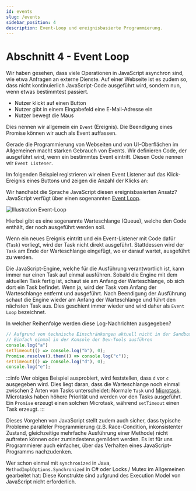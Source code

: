 ```yaml
---
id: events
slug: /events
sidebar_position: 4
description: Event-Loop und ereignisbasierte Programmierung.
---
```



# Abschnitt 4 - Event Loop

Wir haben gesehen, dass viele Operationen in JavaScript asynchron sind, wie
etwa Anfragen an externe Dienste. Auf einer Webseite ist es zudem so, dass
nicht kontinuierlich JavaScript-Code ausgeführt wird, sondern nun, wenn
etwas bestimmtest passiert.

- Nutzer klickt auf einen Button
- Nutzer gibt in einem Eingabefeld eine E-Mail-Adresse ein
- Nutzer bewegt die Maus


Dies nennen wir allgemein ein `Event` (Ereignis). Die Beendigung eines Promise
können wir auch als Event auffassen.

Gerade die Programmierung von Webseiten und von UI-Oberflächen im Allgemeinen
macht starken Gebrauch von Events. Wir definieren Code, der ausgeführt wird,
wenn ein bestimmtes Event eintritt. Diesen Code nennen wir `Event Listener`.

Im folgenden Beispiel registrieren wir einen Event Listener auf das Klick-Ereignis
eines Buttons und zeigen die Anzahl der Klicks an:

<HtmlSnippet path="event-listener" />

Wir handhabt die Sprache JavaScript diesen ereignisbasierten Ansatz? JavaScript
verfügt über einen sogenannten
[Event Loop](https://developer.mozilla.org/en-US/docs/Web/JavaScript/Reference/Execution_model#job_queue_and_event_loop).

![Illustration Event-Loop](/img/web/event-loop.png)

Hierbei gibt es eine sogenannte Warteschlange (Queue), welche den Code enthält,
der noch ausgeführt werden soll.

Wenn ein neues Ereignis eintritt und ein Event-Listener mit Code dafür (`Task`)
vorliegt, wird der Task nicht direkt ausgeführt. Stattdessen wird der `Task` am
Ende der Warteschlange eingefügt, wo er darauf wartet, ausgeführt zu werden.

Die JavaScript-Engine, welche für die Ausführung verantwortlich ist, kann immer
nur einen Task auf einmal ausführen. Sobald die Engine mit dem aktuellen Task
fertig ist, schaut sie am Anfang der Warteschlange, ob sich dort ein Task befindet.
Wenn ja, wird der Task vom Anfang der Warteschlange entfernt und ausgeführt. Nach
Beendigung der Ausführung schaut die Engine wieder am Anfang der Warteschlange
und führt den nächsten Task aus. Dies geschient immer wieder und wird daher
als `Event Loop` bezeichnet.

In welcher Reihenfolge werden diese Log-Nachrichten ausgegeben?

```js
// Aufgrund von technische Einschränkungen aktuell nicht in der Sandbox möglich
// Einfach einmal in der Konsole der Dev-Tools ausführen
console.log("a")
setTimeout(() => console.log("b"), 0);
Promise.resolve().then(() => console.log("c"));
setTimeout(() => console.log("d"), 0);
console.log("e");
```

:::info
Wer obiges Beispiel ausprobiert, wird feststellen, dass `d` vor `c` ausgegeben
wird. Dies liegt daran, dass die Warteschlange noch einmal zwischen 2 Arten
von Tasks unterscheidet: Normale `Task` und
[Microtask](https://developer.mozilla.org/en-US/docs/Web/API/HTML_DOM_API/Microtask_guide).
Microtasks haben höhere Priorität und werden vor den Tasks ausgeführt. Ein
`Promise` erzeugt einen solchen Microtask, während `setTimeout` einen Task erzeugt.
:::


Dieses Vorgehen von JavaScript stellt zudem auch sicher, dass typische Probleme
paralleler Programmierung (z.B. Race-Condition, inkonsistenter Zustand,
gleichzeitige mehrfache Ausführung einer Methode) nicht auftreten können oder
zumindestens gemildert werden. Es ist für uns Programmierer auch einfacher,
über das Verhalten eines JavaScript-Programms nachzudenken.

Wer schon einmal mit `synchronized` in Java, `MethodImplOptions.Synchronized`
in C# oder Locks / Mutex im Allgemeinen gearbeitet hat: Diese Konstrukte sind
aufgrund des Execution Model von JavaScript nicht erforderlich.